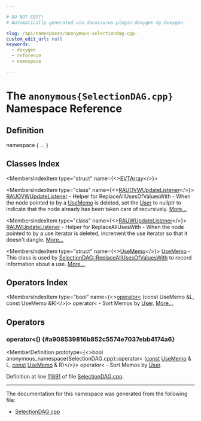 ```yaml
---

# DO NOT EDIT!
# Automatically generated via docusaurus-plugin-doxygen by Doxygen.

slug: /api/namespaces/anonymous-selectiondag-cpp-
custom_edit_url: null
keywords:
  - doxygen
  - reference
  - namespace

---
```





# The `anonymous{SelectionDAG.cpp}` Namespace Reference

<DoxygenPage pluginConfig={pluginConfig}>



## Definition

<CodeBlock>namespace &#123; ... &#125;</CodeBlock>

## Classes Index

<MembersIndex>

<MembersIndexItem
  type="struct"
  name={<><a href="/docs/api/structs/anonymous-namespace-selectiondag-cpp-/evtarray">EVTArray</a></>}>
</MembersIndexItem>

<MembersIndexItem
  type="class"
  name={<><a href="/docs/api/classes/anonymous-namespace-selectiondag-cpp-/rauovwupdatelistener">RAUOVWUpdateListener</a></>}>
<a href="/docs/api/classes/anonymous-namespace-selectiondag-cpp-/rauovwupdatelistener">RAUOVWUpdateListener</a> - Helper for ReplaceAllUsesOfValuesWith - When the node pointed to by a <a href="/docs/api/structs/anonymous-namespace-selectiondag-cpp-/usememo">UseMemo</a> is deleted, set the <a href="/docs/api/classes/llvm/user">User</a> to nullptr to indicate that the node already has been taken care of recursively. <a href="/docs/api/classes/anonymous-namespace-selectiondag-cpp-/rauovwupdatelistener/#details">More...</a>
</MembersIndexItem>

<MembersIndexItem
  type="class"
  name={<><a href="/docs/api/classes/anonymous-namespace-selectiondag-cpp-/rauwupdatelistener">RAUWUpdateListener</a></>}>
<a href="/docs/api/classes/anonymous-namespace-selectiondag-cpp-/rauwupdatelistener">RAUWUpdateListener</a> - Helper for ReplaceAllUsesWith - When the node pointed to by a use iterator is deleted, increment the use iterator so that it doesn&#39;t dangle. <a href="/docs/api/classes/anonymous-namespace-selectiondag-cpp-/rauwupdatelistener/#details">More...</a>
</MembersIndexItem>

<MembersIndexItem
  type="struct"
  name={<><a href="/docs/api/structs/anonymous-namespace-selectiondag-cpp-/usememo">UseMemo</a></>}>
<a href="/docs/api/structs/anonymous-namespace-selectiondag-cpp-/usememo">UseMemo</a> - This class is used by <a href="/docs/api/classes/llvm/selectiondag/#a2869d5459dca008c1c7a1e824e7faf5e">SelectionDAG::ReplaceAllUsesOfValuesWith</a> to record information about a use. <a href="/docs/api/structs/anonymous-namespace-selectiondag-cpp-/usememo/#details">More...</a>
</MembersIndexItem>

</MembersIndex>

## Operators Index

<MembersIndex>

<MembersIndexItem
  type="bool"
  name={<><a href="#a908539816b852c5574e7037ebb4174a6">operator&lt;</a> (const UseMemo &amp;L, const UseMemo &amp;R)</>}>
operator&lt; - Sort Memos by <a href="/docs/api/classes/llvm/user">User</a>. <a href="#a908539816b852c5574e7037ebb4174a6">More...</a>
</MembersIndexItem>

</MembersIndex>


<SectionDefinition>

## Operators

### operator&lt;() {#a908539816b852c5574e7037ebb4174a6}

<MemberDefinition
  prototype={<>bool anonymous&#95;namespace&#123;SelectionDAG.cpp&#125;::operator&lt; (<a href="/docs/api/files/lib/lib/target/lib/target/aarch64/aarch64promoteconstant-cpp/#a90f8350fecae261c25be85d38b451bff">const</a> <a href="/docs/api/structs/anonymous-namespace-selectiondag-cpp-/usememo">UseMemo</a> &amp; L, <a href="/docs/api/files/lib/lib/target/lib/target/aarch64/aarch64promoteconstant-cpp/#a90f8350fecae261c25be85d38b451bff">const</a> <a href="/docs/api/structs/anonymous-namespace-selectiondag-cpp-/usememo">UseMemo</a> &amp; R)</>}>
operator&lt; - Sort Memos by <a href="/docs/api/classes/llvm/user">User</a>.

Definition at line <a href="/docs/api/files/lib/lib/codegen/lib/codegen/selectiondag/selectiondag-cpp/#l11891">11891</a> of file <a href="/docs/api/files/lib/lib/codegen/lib/codegen/selectiondag/selectiondag-cpp">SelectionDAG.cpp</a>.
</MemberDefinition>

</SectionDefinition>

<hr/>

The documentation for this namespace was generated from the following file:

<ul>
<li><a href="/docs/api/files/lib/lib/codegen/lib/codegen/selectiondag/selectiondag-cpp">SelectionDAG.cpp</a></li>
</ul>

</DoxygenPage>
